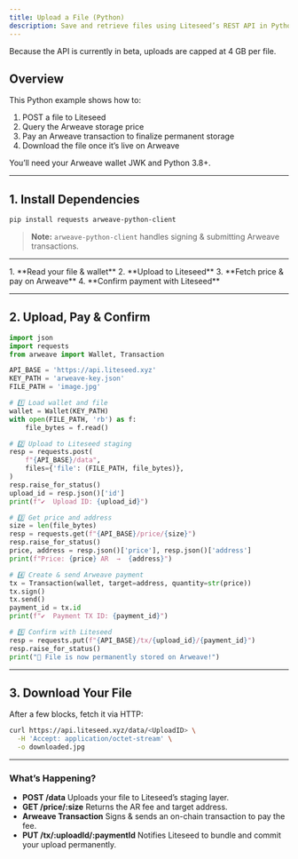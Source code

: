 ```yaml
---
title: Upload a File (Python)
description: Save and retrieve files using Liteseed’s REST API in Python
---
```



<Aside type="caution" title="4 GB File Size Limit">
  Because the API is currently in beta, uploads are capped at 4 GB per file.
</Aside>

## Overview

This Python example shows how to:

1. POST a file to Liteseed  
2. Query the Arweave storage price  
3. Pay an Arweave transaction to finalize permanent storage  
4. Download the file once it’s live on Arweave  

You’ll need your Arweave wallet JWK and Python 3.8+.

---

## 1. Install Dependencies

```bash
pip install requests arweave-python-client
````

> **Note:** `arweave-python-client` handles signing & submitting Arweave transactions.

---

<Steps>
1. **Read your file & wallet**  
2. **Upload to Liteseed**  
3. **Fetch price & pay on Arweave**  
4. **Confirm payment with Liteseed**  
</Steps>

---

## 2. Upload, Pay & Confirm

```python
import json
import requests
from arweave import Wallet, Transaction

API_BASE = 'https://api.liteseed.xyz'
KEY_PATH = 'arweave-key.json'
FILE_PATH = 'image.jpg'

# 1️⃣ Load wallet and file
wallet = Wallet(KEY_PATH)
with open(FILE_PATH, 'rb') as f:
    file_bytes = f.read()

# 2️⃣ Upload to Liteseed staging
resp = requests.post(
    f"{API_BASE}/data",
    files={'file': (FILE_PATH, file_bytes)},
)
resp.raise_for_status()
upload_id = resp.json()['id']
print(f"✔️  Upload ID: {upload_id}")

# 3️⃣ Get price and address
size = len(file_bytes)
resp = requests.get(f"{API_BASE}/price/{size}")
resp.raise_for_status()
price, address = resp.json()['price'], resp.json()['address']
print(f"Price: {price} AR  →  {address}")

# 4️⃣ Create & send Arweave payment
tx = Transaction(wallet, target=address, quantity=str(price))
tx.sign()
tx.send()
payment_id = tx.id
print(f"✔️  Payment TX ID: {payment_id}")

# 5️⃣ Confirm with Liteseed
resp = requests.put(f"{API_BASE}/tx/{upload_id}/{payment_id}")
resp.raise_for_status()
print("🎉 File is now permanently stored on Arweave!")
```

---

## 3. Download Your File

After a few blocks, fetch it via HTTP:

```bash
curl https://api.liteseed.xyz/data/<UploadID> \
  -H 'Accept: application/octet-stream' \
  -o downloaded.jpg
```

---

### What’s Happening?

* **POST /data**
  Uploads your file to Liteseed’s staging layer.
* **GET /price/\:size**
  Returns the AR fee and target address.
* **Arweave Transaction**
  Signs & sends an on-chain transaction to pay the fee.
* **PUT /tx/\:uploadId/\:paymentId**
  Notifies Liteseed to bundle and commit your upload permanently.
